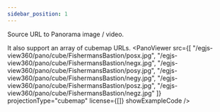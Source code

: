 ```yaml
---
sidebar_position: 1
---
```



<OptionDescriptor type="string | string[] | null" defaultVal="null" />

Source URL to Panorama image / video.

<PanoViewer
  src="/egjs-view360/pano/equirect/veste.jpg"
  showExampleCode />

It also support an array of cubemap URLs.
<PanoViewer
  src={[
    "/egjs-view360/pano/cube/FishermansBastion/posx.jpg",
    "/egjs-view360/pano/cube/FishermansBastion/negx.jpg",
    "/egjs-view360/pano/cube/FishermansBastion/posy.jpg",
    "/egjs-view360/pano/cube/FishermansBastion/negy.jpg",
    "/egjs-view360/pano/cube/FishermansBastion/posz.jpg",
    "/egjs-view360/pano/cube/FishermansBastion/negz.jpg"
  ]}
  projectionType="cubemap"
  license={[]}
  showExampleCode />

